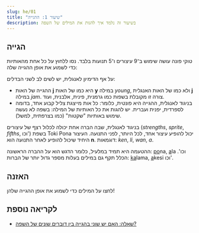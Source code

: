 ```yaml
---
slug: he/01
title: "שיעור 1: ההגייה"
description: בשיעור זה נלמד איך להגות את המילים של השפה
---
```



## הגייה

טוקי פונה עושה שימוש ב־9 עיצורים ו־5 תנועות בלבד. נסו ללחוץ על כל אחת מהאותיות כדי לשמוע את אופן ההגייה שלה:

<PhonoTable />

על אף הדימיון לאנגלית, יש לשים לב לשני הבדלים:

* ההגייה של האות **j** היא כמו של האות **y** במילה *young*, ולא כמו של האות האנגלית **j** במילה *jam*. צורה זו מקובלת בשפות כמו גרמנית, פינית, אלבנית, ועוד.
* בניגוד לאנגלית, ההגייה היא פונטית, כלומר: כל אות מייצגת צליל קבוע אחד, בדומה לספרדית, יפנית ועברית. יש להגות את כל האותיות של המילה: בשפה לא נעשה שימוש באותיות "שקטות" (כמו בצרפתית, למשל).

בניגוד לאנגלית, שבה הברה אחת יכולה לכלול רצף של עיצורים (*strengths*, *sprite*, *fifths*, וכו') בשפת Toki Pona יכול להופיע עיצור אחד, לכל היותר, לפני התנועה. העיצור היחיד שיכול להופיע לאחר התנועה הוא **n**. דוגמאות: *ken*, *li*, *wan*, *a*.

ההטעמה היא תמיד במלעיל, כלומר הדגש הוא על ההברה הראשונה: <u>po</u>na, <u>a</u>la וכו'. הכלל תקף גם במילים בעלות מספר גדול יותר של הברות: <u>ka</u>lama, <u>a</u>kesi וכו'.

## האזנה

לחצו על המילים כדי לשמוע את אופן ההגייה שלהן!

<PhonoExamplesHe />

## לקריאה נוספת

* [שאלה: האם יש שוני בהגייה בין דוברים שונים של השפה?](/he/sound-variation)

